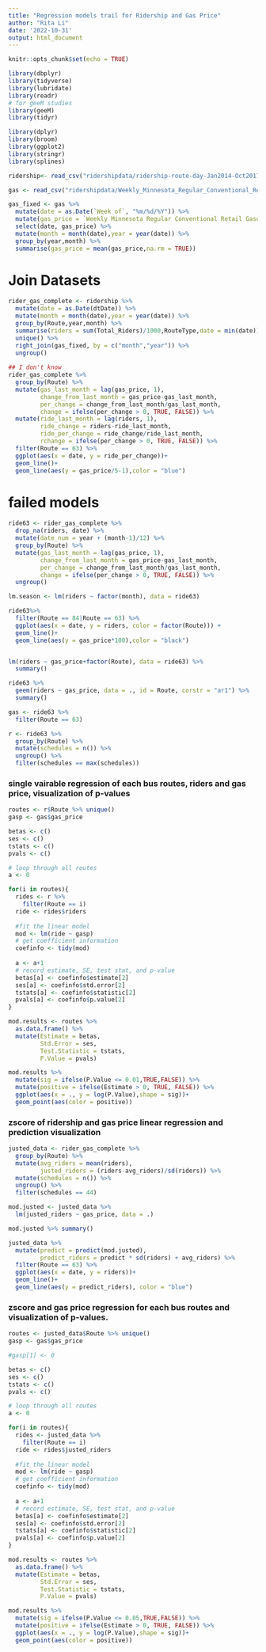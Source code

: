 ```yaml
---
title: "Regression models trail for Ridership and Gas Price"
author: "Rita Li"
date: '2022-10-31'
output: html_document
---
```


```r
knitr::opts_chunk$set(echo = TRUE)
```


```r
library(dbplyr)
library(tidyverse)
library(lubridate)
library(readr)
# for geeM studies
library(geeM)
library(tidyr)

library(dplyr)
library(broom)
library(ggplot2)
library(stringr)
library(splines)

ridership<- read_csv("ridershipdata/ridership-route-day-Jan2014-Oct2017.csv")

gas <- read_csv("ridershipdata/Weekly_Minnesota_Regular_Conventional_Retail_Gasoline_Prices.csv", skip = 4)
```


```r
gas_fixed <- gas %>% 
  mutate(date = as.Date(`Week of`, "%m/%d/%Y")) %>% 
  mutate(gas_price = `Weekly Minnesota Regular Conventional Retail Gasoline Prices Dollars per Gallon`) %>% 
  select(date, gas_price) %>% 
  mutate(month = month(date),year = year(date)) %>% 
  group_by(year,month) %>% 
  summarise(gas_price = mean(gas_price,na.rm = TRUE))
```

# Join Datasets
```r
rider_gas_complete <- ridership %>% 
  mutate(date = as.Date(dtDate)) %>%
  mutate(month = month(date),year = year(date)) %>% 
  group_by(Route,year,month) %>% 
  summarise(riders = sum(Total_Riders)/1000,RouteType,date = min(date)) %>% 
  unique() %>% 
  right_join(gas_fixed, by = c("month","year")) %>% 
  ungroup()
  
## I don't know
rider_gas_complete %>% 
  group_by(Route) %>% 
  mutate(gas_last_month = lag(gas_price, 1),
         change_from_last_month = gas_price-gas_last_month,
         per_change = change_from_last_month/gas_last_month,
         change = ifelse(per_change > 0, TRUE, FALSE)) %>% 
  mutate(ride_last_month = lag(riders, 1),
         ride_change = riders-ride_last_month,
         ride_per_change = ride_change/ride_last_month,
         rchange = ifelse(per_change > 0, TRUE, FALSE)) %>%
  filter(Route == 63) %>% 
  ggplot(aes(x = date, y = ride_per_change))+
  geom_line()+
  geom_line(aes(y = gas_price/5-1),color = "blue")
```

# failed models
```r
ride63 <- rider_gas_complete %>%
  drop_na(riders, date) %>% 
  mutate(date_num = year + (month-1)/12) %>% 
  group_by(Route) %>% 
  mutate(gas_last_month = lag(gas_price, 1),
         change_from_last_month = gas_price-gas_last_month,
         per_change = change_from_last_month/gas_last_month,
         change = ifelse(per_change > 0, TRUE, FALSE)) %>% 
  ungroup()

lm.season <- lm(riders ~ factor(month), data = ride63)

ride63%>% 
  filter(Route == 84|Route == 63) %>% 
  ggplot(aes(x = date, y = riders, color = factor(Route))) + 
  geom_line()+
  geom_line(aes(y = gas_price*100),color = "black")


lm(riders ~ gas_price+factor(Route), data = ride63) %>% 
  summary()

ride63 %>% 
  geem(riders ~ gas_price, data = ., id = Route, corstr = "ar1") %>% 
  summary()

gas <- ride63 %>% 
  filter(Route == 63)

r <- ride63 %>% 
  group_by(Route) %>% 
  mutate(schedules = n()) %>%
  ungroup() %>% 
  filter(schedules == max(schedules))
```


### single vairable regression of each bus routes, riders and gas price, visualization of p-values
```r
routes <- r$Route %>% unique()
gasp <- gas$gas_price

betas <- c()
ses <- c()
tstats <- c()
pvals <- c()

# loop through all routes
a <- 0

for(i in routes){
  rides <- r %>% 
    filter(Route == i)
  ride <- rides$riders
  
  #fit the linear model
  mod <- lm(ride ~ gasp)
  # get coefficient information
  coefinfo <- tidy(mod)
  
  a <- a+1
  # record estimate, SE, test stat, and p-value
  betas[a] <- coefinfo$estimate[2]
  ses[a] <- coefinfo$std.error[2]
  tstats[a] <- coefinfo$statistic[2]
  pvals[a] <- coefinfo$p.value[2]
}

mod.results <- routes %>%
  as.data.frame() %>% 
  mutate(Estimate = betas,
         Std.Error = ses,
         Test.Statistic = tstats,
         P.Value = pvals)

mod.results %>% 
  mutate(sig = ifelse(P.Value <= 0.01,TRUE,FALSE)) %>% 
  mutate(positive = ifelse(Estimate > 0, TRUE, FALSE)) %>% 
  ggplot(aes(x = ., y = log(P.Value),shape = sig))+
  geom_point(aes(color = positive))
```

### zscore of ridership and gas price linear regression and prediction visualization
```r
justed_data <- rider_gas_complete %>% 
  group_by(Route) %>% 
  mutate(avg_riders = mean(riders),
         justed_riders = (riders-avg_riders)/sd(riders)) %>% 
  mutate(schedules = n()) %>%
  ungroup() %>% 
  filter(schedules == 44)

mod.justed <- justed_data %>% 
  lm(justed_riders ~ gas_price, data = .)

mod.justed %>% summary()

justed_data %>% 
  mutate(predict = predict(mod.justed),
         predict_riders = predict * sd(riders) + avg_riders) %>% 
  filter(Route == 63) %>% 
  ggplot(aes(x = date, y = riders))+
  geom_line()+
  geom_line(aes(y = predict_riders), color = "blue")
```

### zscore and gas price regression for each bus routes and visualization of p-values.
```r
routes <- justed_data$Route %>% unique()
gasp <- gas$gas_price

#gasp[1] <- 0

betas <- c()
ses <- c()
tstats <- c()
pvals <- c()

# loop through all routes
a <- 0

for(i in routes){
  rides <- justed_data %>% 
    filter(Route == i)
  ride <- rides$justed_riders
  
  #fit the linear model
  mod <- lm(ride ~ gasp)
  # get coefficient information
  coefinfo <- tidy(mod)
  
  a <- a+1
  # record estimate, SE, test stat, and p-value
  betas[a] <- coefinfo$estimate[2]
  ses[a] <- coefinfo$std.error[2]
  tstats[a] <- coefinfo$statistic[2]
  pvals[a] <- coefinfo$p.value[2]
}

mod.results <- routes %>%
  as.data.frame() %>% 
  mutate(Estimate = betas,
         Std.Error = ses,
         Test.Statistic = tstats,
         P.Value = pvals)

mod.results %>% 
  mutate(sig = ifelse(P.Value <= 0.05,TRUE,FALSE)) %>% 
  mutate(positive = ifelse(Estimate > 0, TRUE, FALSE)) %>% 
  ggplot(aes(x = ., y = log(P.Value),shape = sig))+
  geom_point(aes(color = positive))

```